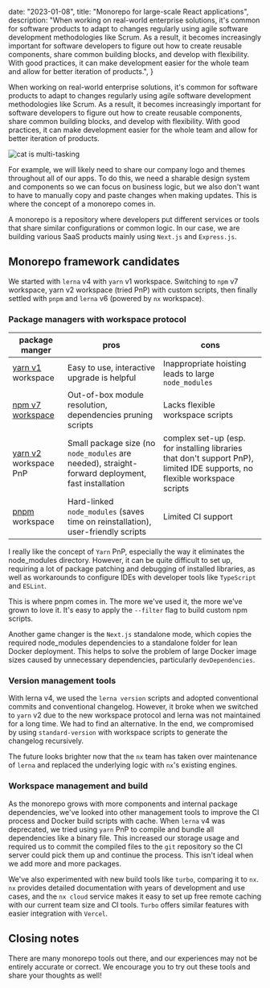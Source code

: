
  date: "2023-01-08",
  title: "Monorepo for large-scale React applications",
  description:
    "When working on real-world enterprise solutions, it's common for software products to adapt to changes regularly using agile software development methodologies like Scrum. As a result, it becomes increasingly important for software developers to figure out how to create reusable components, share common building blocks, and develop with flexibility. With good practices, it can make development easier for the whole team and allow for better iteration of products.",
}

When working on real-world enterprise solutions, it's common for software products to adapt to changes regularly using agile software development methodologies like Scrum. As a result, it becomes increasingly important for software developers to figure out how to create reusable components, share common building blocks, and develop with flexibility. With good practices, it can make development easier for the whole team and allow for better iteration of products.

<Image src={multitaskingCat} alt="cat is multi-tasking" placeholder="blur" />

For example, we will likely need to share our company logo and themes throughout all of our apps. To do this, we need a sharable design system and components so we can focus on business logic, but we also don't want to have to manually copy and paste changes when making updates. This is where the concept of a monorepo comes in.

A monorepo is a repository where developers put different services or tools that share similar configurations or common logic. In our case, we are building various SaaS products mainly using `Next.js` and `Express.js`.

## Monorepo framework candidates

We started with `lerna` v4 with `yarn` v1 workspace. Switching to `npm` v7 workspace, yarn v2 workspace (tried PnP) with custom scripts, then finally settled with `pnpm` and `lerna` v6 (powered by `nx` workspace).

### Package managers with workspace protocol

| package manger                                                         | pros                                                                                              | cons                                                                                                                       |
| ---------------------------------------------------------------------- | ------------------------------------------------------------------------------------------------- | -------------------------------------------------------------------------------------------------------------------------- |
| [yarn v1](https://classic.yarnpkg.com/) workspace                      | Easy to use, interactive upgrade is helpful                                                       | Inappropriate hoisting leads to large `node_modules`                                                                       |
| [npm v7 workspace](https://docs.npmjs.com/cli/v7/using-npm/workspaces) | Out-of-box module resolution, dependencies pruning scripts                                        | Lacks flexible workspace scripts                                                                                           |
| [yarn v2](https://yarnpkg.com/) workspace PnP                          | Small package size (no `node_modules` are needed), straight-forward deployment, fast installation | complex set-up (esp. for installing libraries that don't support PnP), limited IDE supports, no flexible workspace scripts |
| [pnpm](https://pnpm.io/) workspace                                     | Hard-linked `node_modules` (saves time on reinstallation), user-friendly scripts                  | Limited CI support                                                                                                         |

I really like the concept of `Yarn` PnP, especially the way it eliminates the node_modules directory. However, it can be quite difficult to set up, requiring a lot of package patching and debugging of installed libraries, as well as workarounds to configure IDEs with developer tools like `TypeScript` and `ESLint`.

This is where pnpm comes in. The more we've used it, the more we've grown to love it. It's easy to apply the `--filter` flag to build custom npm scripts.

Another game changer is the `Next.js` standalone mode, which copies the required node_modules dependencies to a standalone folder for lean Docker deployment. This helps to solve the problem of large Docker image sizes caused by unnecessary dependencies, particularly `devDependencies`.

### Version management tools

With lerna v4, we used the `lerna version` scripts and adopted conventional commits and conventional changelog. However, it broke when we switched to `yarn` v2 due to the new workspace protocol and lerna was not maintained for a long time. We had to find an alternative. In the end, we compromised by using `standard-version` with workspace scripts to generate the changelog recursively.

The future looks brighter now that the `nx` team has taken over maintenance of `lerna` and replaced the underlying logic with `nx`'s existing engines.

### Workspace management and build

As the monorepo grows with more components and internal package dependencies, we've looked into other management tools to improve the CI process and Docker build scripts with cache. When `lerna` v4 was deprecated, we tried using `yarn` PnP to compile and bundle all dependencies like a binary file. This increased our storage usage and required us to commit the compiled files to the `git` repository so the CI server could pick them up and continue the process. This isn't ideal when we add more and more packages.

We've also experimented with new build tools like `turbo`, comparing it to `nx`. `nx` provides detailed documentation with years of development and use cases, and the `nx cloud` service makes it easy to set up free remote caching with our current team size and CI tools. `Turbo` offers similar features with easier integration with `Vercel`.

## Closing notes

There are many monorepo tools out there, and our experiences may not be entirely accurate or correct. We encourage you to try out these tools and share your thoughts as well!
